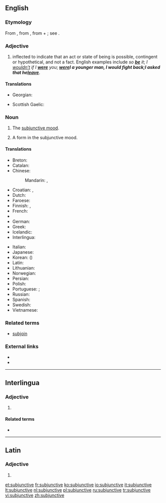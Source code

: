 ==English==

===Etymology===
From {{etyl|la}} {{term|subjunctivus||serving to join, connecting, in grammar applies to the subjunctive mode}}, from {{term|subjungere||to add, join, subjoin}}, from {{term|sub||under}} + {{term|jungere||to join, yoke}}; see {{term|join}}.

===Adjective===
{{en-adj|-}}

# {{context|grammar|of a verb}} inflected to indicate that an act or state of being is possible, contingent or hypothetical, and not a fact.  English examples include ''so '''[[be]]''' it''; ''I [[wouldn’t]] if I '''[[were]]''' you''; '''''[[were]]''' I a younger man, I would fight back''; ''I asked that he '''[[leave]]'''''.

====Translations====
{{trans-top|possible, contingent, or hypothetical; not a fact}}
* Georgian: {{t|ka|კავშირებითი|tr=kavširebit'i|sc=Geor}}
{{trans-mid}}
* Scottish Gaelic: {{t|gd|fo-leantach}}
{{trans-bottom}}

===Noun===
{{en-noun|s|-}}

# {{context|grammar|uncountable}} The [[subjunctive mood]].
# {{context|countable}} A form in the subjunctive mood.

====Translations====
{{trans-top|subjunctive mood}}
* Breton: {{t|br|doare-sujañ|m}}
* Catalan: {{t|ca|subjuntiu}}
* Chinese:
*: Mandarin: {{t|cmn|虛擬語氣|sc=Hani}},  {{t|cmn|虚拟语气|tr=xūnǐ yǔqì|sc=Hani}}
* Croatian: {{t|hr|konjunktiv|m}}, {{t|hr|vezni način|m}}
* Dutch: {{t+|nl|aanvoegende wijs|m}}
* Faroese: {{t-|fo|hugsháttur|m|xs=Faroese}}
* Finnish: {{t+|fi|konjunktiivi}}, {{t+|fi|subjunktiivi}}
* French: {{t+|fr|subjonctif|m}}
* {{trreq|Georgian}}
* German: {{t+|de|Konjunktiv|m}}
* Greek: {{t|el|υποτακτική|f|tr=ipotakticí}}
* Icelandic: {{t+|is|viðtengingarháttur|m}}
* Interlingua: {{t|ia|subjunctivo|m}}
{{trans-mid}}
* Italian: {{t+|it|congiuntivo|m}}
* Japanese: {{t|ja|接続法|tr=せつぞくほう, setsuzokuhō}}
* Korean: {{t+|ko|가정법|tr=gajeongbeop|sc=Hang}} ({{t|ko|假定法|sc=Hani}})
* Latin: {{t|la|subiunctivus|m}}
* Lithuanian: {{t+|lt|tariamoji nuosaka|xs=Lithuanian}}
* Norwegian: {{t-|no|konjunktiv|m}}
* Persian: {{t|fa|التزامی|tr=eltezâmi|sc=fa-Arab}}
* Polish: {{t|pl|tryb łączący|m}}
* Portuguese: {{t+|pt|subjuntivo|m}} {{qualifier|Brazil}}; {{t|pt|conjuntivo|m}} {{qualifier|Portugal}}
* Russian: {{t-|ru|сослагательное наклонение|n|tr=soslagátel’noje naklonénije}}
* Spanish: {{t-|es|subjuntivo|m}}
* Swedish: {{t+|sv|konjunktiv|c}}
* Vietnamese: {{t|vi|lối cầu khẩn|xs=Vietnamese}}
{{trans-bottom}}

===Related terms===
* [[subjoin]]

===External links===
* {{R:Webster 1913}}
* {{R:Century 1911}}

----

==Interlingua==

===Adjective===
{{head|ia|adjective}}

# {{l|en|subjunctive}}

====Related terms====
* {{l|ia|subjunctivo}}

----

==Latin==

===Adjective===
{{la-adj-form|subjunctīve}}

# {{inflection of|subjunctivus|subjunctīvus|voc|m|s|lang=la}}

[[et:subjunctive]]
[[fr:subjunctive]]
[[ko:subjunctive]]
[[io:subjunctive]]
[[it:subjunctive]]
[[lt:subjunctive]]
[[nl:subjunctive]]
[[pl:subjunctive]]
[[ru:subjunctive]]
[[tr:subjunctive]]
[[vi:subjunctive]]
[[zh:subjunctive]]